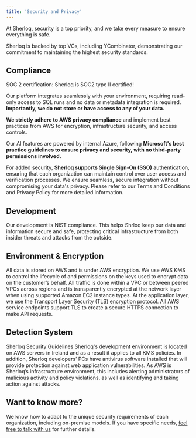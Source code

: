 ```yaml
---
title: 'Security and Privacy'
---
```


At Sherloq, security is a top priority, and we take every measure to ensure everything is safe. 

Sherloq is backed by top VCs, including YCombinator, demonstrating our commitment to maintaining the highest security standards. 


## Compliance 
<Check> SOC 2 certification: Sherloq is SOC2 type II certified! </Check>

Our platform integrates seamlessly with your environment, requiring read-only access to SQL runs and  no data or metadata integration is required. **Importantly, we do not store or have access to any of your data.**

**We strictly adhere to AWS privacy compliance** and implement best practices from AWS for encryption, infrastructure security, and access controls.

 Our AI features are powered by internal Azure, following **Microsoft's best practice guidelines to ensure privacy and security, with no third-party permissions involved.**

For added security, **Sherloq supports Single Sign-On (SSO)** authentication, ensuring that each organization can maintain control over user access and verification processes. We ensure seamless, secure integration without compromising your data's privacy. Please refer to our Terms and Conditions and Privacy Policy for more detailed information.

## Development
Our development is NIST compliance. This helps Shrloq keep our data and information secure and safe, protecting critical infrastructure from both insider threats and attacks from the outside. 

## Environment & Encryption 
All data is stored on AWS and is under AWS encryption. We use AWS KMS to control the lifecycle of and permissions on the keys used to encrypt data on the customer’s behalf. All traffic is done within a VPC or between peered VPCs across regions and is transparently encrypted at the network layer when using supported Amazon EC2 instance types. At the application layer, we use the Transport Layer Security (TLS) encryption protocol. All AWS service endpoints support TLS to create a secure HTTPS connection to make API requests. 

## Detection System

Sherloq Security Guidelines 
Sherloq's development environment is located on AWS servers in Ireland and as a result it applies to all KMS policies. In addition, Sherloq developers’ PCs have antivirus software installed that will provide protection against web application vulnerabilities. 
As AWS is Sherloq’s infrastructure environment, this includes alerting administrators of malicious activity and policy violations, as well as identifying and taking action against attacks. 

## Want to know more?

We know how to adapt to the unique security requirements of each organization, including on-premise models. If you have specific needs, [feel free to talk with us](/contactus) for further details.

